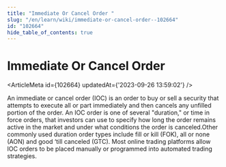 ```yaml
---
title: "Immediate Or Cancel Order "
slug: "/en/learn/wiki/immediate-or-cancel-order--102664"
id: "102664"
hide_table_of_contents: true
---
```



# Immediate Or Cancel Order 

<ArticleMeta id={102664} updatedAt={'2023-09-26 13:59:02'} />
<div className='border-solid border-b border-t-0 my-4 border-[var(--ifm-color-gray-300)]' />

An immediate or cancel order (IOC) is an order to buy or sell a security that attempts to execute all or part immediately and then cancels any unfilled portion of the order. An IOC order is one of several "duration," or time in force orders, that investors can use to specify how long the order remains active in the market and under what conditions the order is canceled.Other commonly used duration order types include fill or kill (FOK), all or none (AON) and good ‘till canceled (GTC). Most online trading platforms allow IOC orders to be placed manually or programmed into automated trading strategies.
